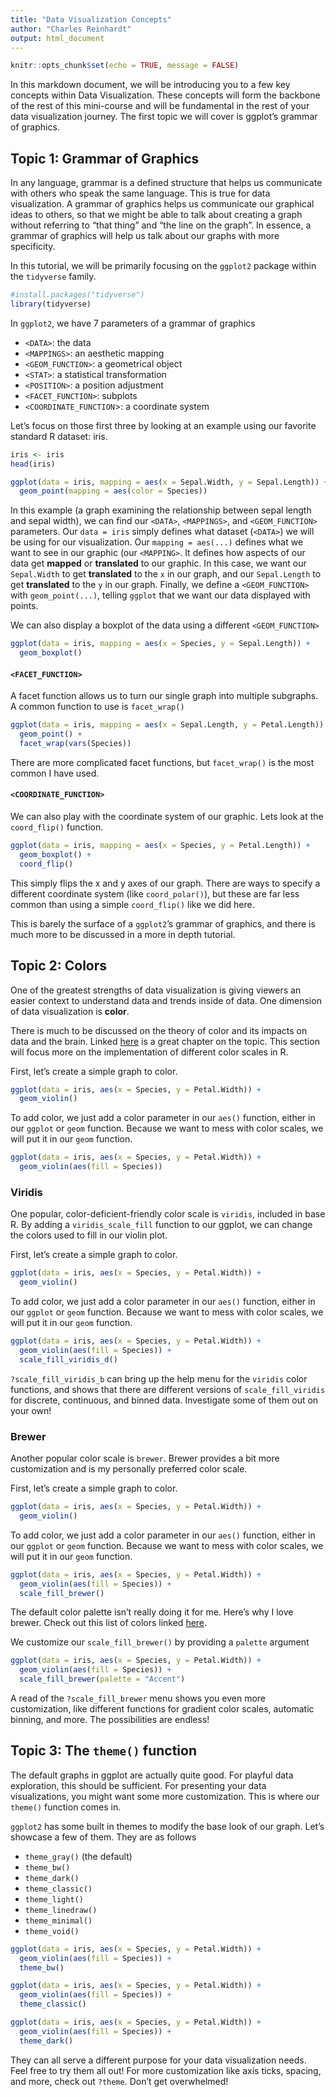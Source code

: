 ```yaml
---
title: "Data Visualization Concepts"
author: "Charles Reinhardt"
output: html_document
---
```


```r
knitr::opts_chunk$set(echo = TRUE, message = FALSE)
```


In this markdown document, we will be introducing you to a few key concepts within Data Visualization. These concepts will form the backbone of the rest of this mini-course and will be fundamental in the rest of your data visualization journey. The first topic we will cover is ggplot's grammar of graphics.

## Topic 1: Grammar of Graphics

In any language, grammar is a defined structure that helps us communicate with others who speak the same language. This is true for data visualization. A grammar of graphics helps us communicate our graphical ideas to others, so that we might be able to talk about creating a graph without referring to "that thing" and "the line on the graph". In essence, a grammar of graphics will help us talk about our graphs with more specificity.


In this tutorial, we will be primarily focusing on the `ggplot2` package within the `tidyverse` family. 

```r
#install.packages("tidyverse")
library(tidyverse)
```

In `ggplot2`, we have 7 parameters of a grammar of graphics

- `<DATA>`: the data
- `<MAPPINGS>`: an aesthetic mapping
- `<GEOM_FUNCTION>`: a geometrical object
- `<STAT>`: a statistical transformation
- `<POSITION>`: a position adjustment
- `<FACET_FUNCTION>`: subplots
- `<COORDINATE_FUNCTION`>: a coordinate system

Let's focus on those first three by looking at an example using our favorite standard R dataset: iris.

```r
iris <- iris
head(iris)
```

```r
ggplot(data = iris, mapping = aes(x = Sepal.Width, y = Sepal.Length)) +
  geom_point(mapping = aes(color = Species))
```

In this example (a graph examining the relationship between sepal length and sepal width), we can find our `<DATA>`, `<MAPPINGS>`, and `<GEOM_FUNCTION>` parameters. Our `data = iris` simply defines what dataset (`<DATA>`) we will be using for our visualization. Our `mapping = aes(...)` defines what we want to see in our graphic (our `<MAPPING>`. It defines how aspects of our data get __mapped__ or __translated__ to our graphic. In this case, we want our `Sepal.Width` to get __translated__ to the `x` in our graph, and our `Sepal.Length` to get __translated__ to the `y` in our graph. Finally, we define a `<GEOM_FUNCTION>` with `geom_point(...)`, telling `ggplot` that we want our data displayed with points.

We can also display a boxplot of the data using a different `<GEOM_FUNCTION>`

```r
ggplot(data = iris, mapping = aes(x = Species, y = Sepal.Length)) + 
  geom_boxplot()
```

#### `<FACET_FUNCTION>`

A facet function allows us to turn our single graph into multiple subgraphs. A common function to use is `facet_wrap()`

```r
ggplot(data = iris, mapping = aes(x = Sepal.Length, y = Petal.Length)) +
  geom_point() + 
  facet_wrap(vars(Species))
```

There are more complicated facet functions, but `facet_wrap()` is the most common I have used.

#### `<COORDINATE_FUNCTION>`

We can also play with the coordinate system of our graphic. Lets look at the `coord_flip()` function. 

```r
ggplot(data = iris, mapping = aes(x = Species, y = Petal.Length)) + 
  geom_boxplot() + 
  coord_flip()
```

This simply flips the x and y axes of our graph. There are ways to specify a different coordinate system (like `coord_polar()`), but these are far less common than using a simple `coord_flip()` like we did here.

This is barely the surface of a `ggplot2`'s grammar of graphics, and there is much more to be discussed in a more in depth tutorial.

## Topic 2: Colors

One of the greatest strengths of data visualization is giving viewers an easier context to understand data and trends inside of data. One dimension of data visualization is **color**. 

There is much to be discussed on the theory of color and its impacts on data and the brain. Linked [here](https://socviz.co/lookatdata.html) is a great chapter on the topic. This section will focus more on the implementation of different color scales in R.

First, let's create a simple graph to color. 
```r
ggplot(data = iris, aes(x = Species, y = Petal.Width)) +
  geom_violin()
```

To add color, we just add a color parameter in our `aes()` function, either in our `ggplot` or `geom` function. Because we want to mess with color scales, we will put it in our `geom` function.

```r
ggplot(data = iris, aes(x = Species, y = Petal.Width)) +
  geom_violin(aes(fill = Species))
```

### Viridis

One popular, color-deficient-friendly color scale is `viridis`, included in base R. By adding a `viridis_scale_fill` function to our ggplot, we can change the colors used to fill in our violin plot.

First, let's create a simple graph to color. 
```r
ggplot(data = iris, aes(x = Species, y = Petal.Width)) +
  geom_violin()
```

To add color, we just add a color parameter in our `aes()` function, either in our `ggplot` or `geom` function. Because we want to mess with color scales, we will put it in our `geom` function.

```r
ggplot(data = iris, aes(x = Species, y = Petal.Width)) +
  geom_violin(aes(fill = Species)) + 
  scale_fill_viridis_d()
```

`?scale_fill_viridis_b` can bring up the help menu for the `viridis` color functions, and shows that there are different versions of `scale_fill_viridis` for discrete, continuous, and binned data. Investigate some of them out on your own!

### Brewer

Another popular color scale is `brewer`. Brewer provides a bit more customization and is my personally preferred color scale.

First, let's create a simple graph to color. 
```r
ggplot(data = iris, aes(x = Species, y = Petal.Width)) +
  geom_violin()
```

To add color, we just add a color parameter in our `aes()` function, either in our `ggplot` or `geom` function. Because we want to mess with color scales, we will put it in our `geom` function.

```r
ggplot(data = iris, aes(x = Species, y = Petal.Width)) +
  geom_violin(aes(fill = Species)) + 
  scale_fill_brewer()
```

The default color palette isn't really doing it for me. Here's why I love brewer. Check out this list of colors linked [here](https://www.datanovia.com/en/wp-content/uploads/dn-tutorials/ggplot2/figures/0101-rcolorbrewer-palette-rcolorbrewer-palettes-1.png).

We customize our `scale_fill_brewer()` by providing a `palette` argument
```r
ggplot(data = iris, aes(x = Species, y = Petal.Width)) +
  geom_violin(aes(fill = Species)) + 
  scale_fill_brewer(palette = "Accent") 
```

A read of the `?scale_fill_brewer` menu shows you even more customization, like different functions for gradient color scales, automatic binning, and more. The possibilities are endless!

## Topic 3: The `theme()` function

The default graphs in ggplot are actually quite good. For playful data exploration, this should be sufficient. For presenting your data visualizations, you might want some more customization. This is where our `theme()` function comes in.

`ggplot2` has some built in themes to modify the base look of our graph. Let's showcase a few of them. They are as follows

- `theme_gray()` (the default)
- `theme_bw()`
- `theme_dark()`
- `theme_classic()`
- `theme_light()`
- `theme_linedraw()`
- `theme_minimal()`
- `theme_void()`

```r
ggplot(data = iris, aes(x = Species, y = Petal.Width)) +
  geom_violin(aes(fill = Species)) + 
  theme_bw()
```

```r
ggplot(data = iris, aes(x = Species, y = Petal.Width)) +
  geom_violin(aes(fill = Species)) + 
  theme_classic()
```

```r
ggplot(data = iris, aes(x = Species, y = Petal.Width)) +
  geom_violin(aes(fill = Species)) + 
  theme_dark()
```

They can all serve a different purpose for your data visualization needs. Feel free to try them all out! For more customization like axis ticks, spacing, and more, check out `?theme`. Don't get overwhelmed!

